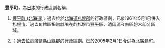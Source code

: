'''豐平町'''，為[[日本|日本]]的行政區劃名稱。

# [[豐平町_(北海道)|豐平町 (北海道)]]：過去位於[[北海道|北海道]][[札幌郡|札幌郡]]的行政區劃，已於1961年5月1日併入[[札幌市|札幌市]]，過去的轄區相當於現在的札幌市[[豐平區|豐平區]]、[[清田區|清田區]]和[[南區_(札幌市)|南區]]的大部分區域。
# {{link-ja|豐平町 (廣島縣)|豊平町 (広島県)}}：過去位於[[廣島縣|廣島縣]][[山縣郡|山縣郡]]的行政區劃，已於2005年2月1日合併為[[北廣島町|北廣島町]]。

{{disambig|F豐|Cat=三字日本地名消歧義}}